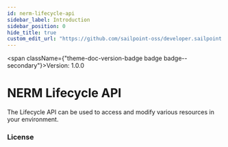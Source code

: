 ```yaml
---
id: nerm-lifecycle-api
sidebar_label: Introduction
sidebar_position: 0
hide_title: true
custom_edit_url: "https://github.com/sailpoint-oss/developer.sailpoint.com/issues/new?assignees=&labels=&template=bug-report.md&title=%5BBug%5D+Your+Bug+Report+Here Requesting changes to 'NERM Lifecycle API' (nerm-lifecycle-api)"
---
```



<span className={"theme-doc-version-badge badge badge--secondary"}>Version: 1.0.0</span>

# NERM Lifecycle API



The Lifecycle API can be used to access and modify various resources in your environment.

<div style={{"marginBottom":"var(--ifm-paragraph-margin-bottom)"}}><h3 style={{"marginBottom":"0.25rem"}}>License</h3></div>